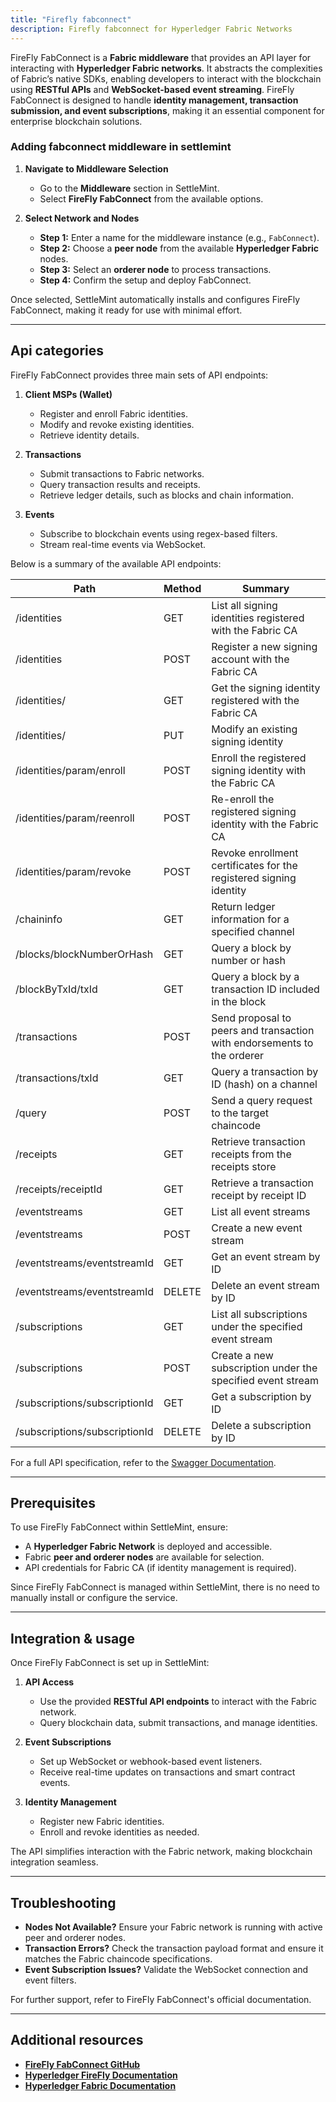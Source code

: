 ```yaml
---
title: "Firefly fabconnect"
description: Firefly fabconnect for Hyperledger Fabric Networks
---
```


FireFly FabConnect is a **Fabric middleware** that provides an API layer for
interacting with **Hyperledger Fabric networks**. It abstracts the complexities
of Fabric’s native SDKs, enabling developers to interact with the blockchain
using **RESTful APIs** and **WebSocket-based event streaming**. FireFly
FabConnect is designed to handle **identity management, transaction submission,
and event subscriptions**, making it an essential component for enterprise
blockchain solutions.

### Adding fabconnect middleware in settlemint

1. **Navigate to Middleware Selection**

   - Go to the **Middleware** section in SettleMint.
   - Select **FireFly FabConnect** from the available options.

2. **Select Network and Nodes**
   - **Step 1:** Enter a name for the middleware instance (e.g., `FabConnect`).
   - **Step 2:** Choose a **peer node** from the available **Hyperledger
     Fabric** nodes.
   - **Step 3:** Select an **orderer node** to process transactions.
   - **Step 4:** Confirm the setup and deploy FabConnect.

Once selected, SettleMint automatically installs and configures FireFly
FabConnect, making it ready for use with minimal effort.

---

## Api categories

FireFly FabConnect provides three main sets of API endpoints:

1. **Client MSPs (Wallet)**

   - Register and enroll Fabric identities.
   - Modify and revoke existing identities.
   - Retrieve identity details.

2. **Transactions**

   - Submit transactions to Fabric networks.
   - Query transaction results and receipts.
   - Retrieve ledger details, such as blocks and chain information.

3. **Events**
   - Subscribe to blockchain events using regex-based filters.
   - Stream real-time events via WebSocket.

Below is a summary of the available API endpoints:

| Path                          | Method | Summary                                                                 |
| ----------------------------- | ------ | ----------------------------------------------------------------------- |
| /identities                   | GET    | List all signing identities registered with the Fabric CA               |
| /identities                   | POST   | Register a new signing account with the Fabric CA                       |
| /identities/                  | GET    | Get the signing identity registered with the Fabric CA                  |
| /identities/                  | PUT    | Modify an existing signing identity                                     |
| /identities/param/enroll      | POST   | Enroll the registered signing identity with the Fabric CA               |
| /identities/param/reenroll    | POST   | Re-enroll the registered signing identity with the Fabric CA            |
| /identities/param/revoke      | POST   | Revoke enrollment certificates for the registered signing identity      |
| /chaininfo                    | GET    | Return ledger information for a specified channel                       |
| /blocks/blockNumberOrHash     | GET    | Query a block by number or hash                                         |
| /blockByTxId/txId             | GET    | Query a block by a transaction ID included in the block                 |
| /transactions                 | POST   | Send proposal to peers and transaction with endorsements to the orderer |
| /transactions/txId            | GET    | Query a transaction by ID (hash) on a channel                           |
| /query                        | POST   | Send a query request to the target chaincode                            |
| /receipts                     | GET    | Retrieve transaction receipts from the receipts store                   |
| /receipts/receiptId           | GET    | Retrieve a transaction receipt by receipt ID                            |
| /eventstreams                 | GET    | List all event streams                                                  |
| /eventstreams                 | POST   | Create a new event stream                                               |
| /eventstreams/eventstreamId   | GET    | Get an event stream by ID                                               |
| /eventstreams/eventstreamId   | DELETE | Delete an event stream by ID                                            |
| /subscriptions                | GET    | List all subscriptions under the specified event stream                 |
| /subscriptions                | POST   | Create a new subscription under the specified event stream              |
| /subscriptions/subscriptionId | GET    | Get a subscription by ID                                                |
| /subscriptions/subscriptionId | DELETE | Delete a subscription by ID                                             |

For a full API specification, refer to the
[Swagger Documentation](https://github.com/hyperledger/firefly-fabconnect).

---

## Prerequisites

To use FireFly FabConnect within SettleMint, ensure:

- A **Hyperledger Fabric Network** is deployed and accessible.
- Fabric **peer and orderer nodes** are available for selection.
- API credentials for Fabric CA (if identity management is required).

Since FireFly FabConnect is managed within SettleMint, there is no need to
manually install or configure the service.

---

## Integration & usage

Once FireFly FabConnect is set up in SettleMint:

1. **API Access**

   - Use the provided **RESTful API endpoints** to interact with the Fabric
     network.
   - Query blockchain data, submit transactions, and manage identities.

2. **Event Subscriptions**

   - Set up WebSocket or webhook-based event listeners.
   - Receive real-time updates on transactions and smart contract events.

3. **Identity Management**
   - Register new Fabric identities.
   - Enroll and revoke identities as needed.

The API simplifies interaction with the Fabric network, making blockchain
integration seamless.

---

## Troubleshooting

- **Nodes Not Available?** Ensure your Fabric network is running with active
  peer and orderer nodes.
- **Transaction Errors?** Check the transaction payload format and ensure it
  matches the Fabric chaincode specifications.
- **Event Subscription Issues?** Validate the WebSocket connection and event
  filters.

For further support, refer to FireFly FabConnect's official documentation.

---

## Additional resources

- **[FireFly FabConnect GitHub](https://github.com/hyperledger/firefly-fabconnect)**
- **[Hyperledger FireFly Documentation](https://hyperledger.github.io/firefly/)**
- **[Hyperledger Fabric Documentation](https://hyperledger-fabric.readthedocs.io/)**
